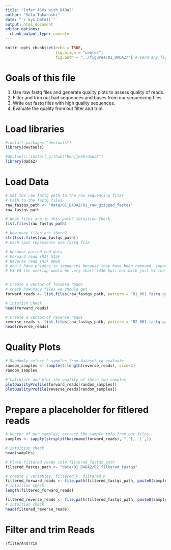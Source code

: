 ```yaml
---
title: "Infer ASVs with DADA2"
author: "Sola Takahashi"
date: "`r Sys.Date()`"
output: html_document
editor_options: 
  chunk_output_type: console
---
```


```r
knitr::opts_chunk$set(echo = TRUE, 
                      fig.align = "center",
                      fig.path = "../figures/01_DADA2/") # send any figure output to this folder
```

# Goals of this file

1. Use raw fastq files and generate quality plots to assess quality of reads.
2. Filter and trim out bad sequences and bases from our sequencing files.
3. Write out fastq files with high quality sequences.
4. Evaluate the quality from out filter and trim. 

# Load libraries 
```r
#install.packages("devtools")
library(devtools)

#devtools::install_github("benjjneb/dada2")
library(dada2)
```



# Load Data
```r
# Set the raw fastq path to the raw sequencing files 
# Path to the fastq files 
raw_fastqs_path <- "data/01_DADA2/01_raw_gzipped_fastqs"
raw_fastqs_path

# What files are in this path? Intuition Check
list.files(raw_fastqs_path)

# How many files are there?
str(list.files(raw_fastqs_path))
# each spot represents one fastq file 

# because paired end data
# Forward read (R1) 515F
# Reverse read (R2) 806R
# don't have primers in sequences because they have been removed, important to know if primers were included or not
# V3-V4 the overlap would be very short (430 bp). but with just V4 the overlap is majority (2 quality scores) (250 bp), can figure out true error v false error more 


# Create a vector of forward reads
# check how many files we should get
forward_reads <- list.files(raw_fastqs_path, pattern = "R1_001.fastq.gz", full.names = TRUE)

# Intution Check
head(forward_reads)

# Create a vector of reverse reads
reverse_reads <- list.files(raw_fastqs_path, pattern = "R2_001.fastq.gz", full.names = TRUE)
head(reverse_reads)


```

# Quality Plots
```r
# Randomly select 2 samples from dataset to evaluate
random_samples <- sample(1:length(reverse_reads), size=2)
random_samples

# Calculate and plot the quality of these two samples
plotQualityProfile(forward_reads[random_samples])
plotQualityProfile(reverse_reads[random_samples])

```

# Prepare a placeholder for fitlered reads
```r
# Vector of our samples; extract the sample info from our files 
samples <- sapply(strsplit(basename(forward_reads), "_"), `[`,1)

# intuition check
head(samples)

# Place filtered reads into filtered_fastqs_path
filtered_fastqs_path <- "data/01_DADA2/02_filtered_fastqs"

# create 2 variables: filtered_F, filtered_R
filtered_forward_reads <- file.path(filtered_fastqs_path, paste0(samples, "_R1_filtered.fastq.gz"))
# intuition check
length(filtered_forward_reads)

filtered_reverse_reads <- file.path(filtered_fastqs_path, paste0(samples, "_R2_filtered.fastq.gz"))
# intuition check
head(filtered_reverse_reads)

```

# Filter and trim Reads
```r
?filterAndTrim


```







